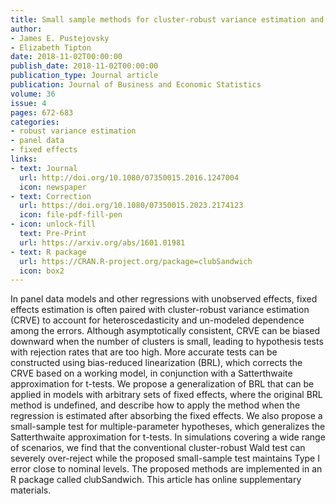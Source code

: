 ```yaml
---
title: Small sample methods for cluster-robust variance estimation and hypothesis testing in fixed effects models
author:
- James E. Pustejovsky
- Elizabeth Tipton
date: 2018-11-02T00:00:00
publish_date: 2018-11-02T00:00:00
publication_type: Journal article
publication: Journal of Business and Economic Statistics
volume: 36
issue: 4
pages: 672-683
categories:
- robust variance estimation
- panel data
- fixed effects
links:
- text: Journal
  url: http://doi.org/10.1080/07350015.2016.1247004
  icon: newspaper
- text: Correction
  url: https://doi.org/10.1080/07350015.2023.2174123
  icon: file-pdf-fill-pen
- icon: unlock-fill
  text: Pre-Print
  url: https://arxiv.org/abs/1601.01981
- text: R package
  url: https://CRAN.R-project.org/package=clubSandwich
  icon: box2
---
```



In panel data models and other regressions with unobserved effects, fixed effects estimation is often paired with cluster-robust variance estimation (CRVE) to account for heteroscedasticity and un-modeled dependence among the errors. Although asymptotically consistent, CRVE can be biased downward when the number of clusters is small, leading to hypothesis tests with rejection rates that are too high. More accurate tests can be constructed using bias-reduced linearization (BRL), which corrects the CRVE based on a working model, in conjunction with a Satterthwaite approximation for t-tests. We propose a generalization of BRL that can be applied in models with arbitrary sets of fixed effects, where the original BRL method is undefined, and describe how to apply the method when the regression is estimated after absorbing the fixed effects. We also propose a small-sample test for multiple-parameter hypotheses, which generalizes the Satterthwaite approximation for t-tests. In simulations covering a wide range of scenarios, we find that the conventional cluster-robust Wald test can severely over-reject while the proposed small-sample test maintains Type I error close to nominal levels. The proposed methods are implemented in an R package called clubSandwich. This article has online supplementary materials.

